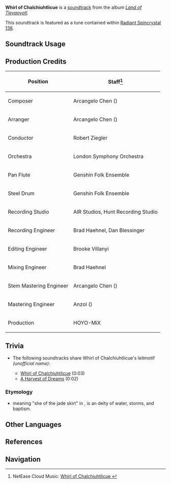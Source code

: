 {{Soundtrack Infobox
|image          = Land of Tleyaoyotl.png
|album          = Land of Tleyaoyotl
|disc           = 1
|number         = 16
|featured       = 
|featured2      = 
|featured3      = 
|featured_disc  = 
|featured_disc2 = 
|featured_disc3 = 
|youtube_id     = r0UWcGcnuS8
|spotify_id     = 1PMN2fMvVNtcxeHAfSabEJ
|previous       = The Heights of Rumikunamanta
|next           = Sifu Moto
}}
'''Whirl of Chalchiuhtlicue''' is a [[soundtrack]] from the album ''[[Land of Tleyaoyotl]]''.

This soundtrack is featured as a tune contained within [[Radiant Spincrystal 138]].

==Soundtrack Usage==
{{Soundtrack Usage
|location          = "Scions of the Canopy"//night
|quest             = 
|domain            = 
|eventgameplay     = 
|special_displayed = 
|special           = 
|teapot            = 138
|mediaoriginal     =
}}
<!--
==Other Arrangements==
{{Files by Category Gallery|Media Using an Unreleased Arrangement of {{subst:#titleparts:{{subst:PAGENAME}}}} Soundtrack}}
-->
==Production Credits==
{| class="wikitable"
! Position
! Staff<ref>NetEase Cloud Music: [https://music.163.com/#/song?id=2635291850 Whirl of Chalchiuhtlicue {{zh|玉裙月帔}}]</ref>
|-
! Composer
| Arcangelo Chen ({{zh|陈子敏}})
|-
! Arranger
| Arcangelo Chen ({{zh|陈子敏}})
|-
! Conductor
| Robert Ziegler
|-
! Orchestra
| London Symphony Orchestra
|-
! Pan Flute
| Genshin Folk Ensemble
|-
! Steel Drum
| Genshin Folk Ensemble
|-
! Recording Studio
| AIR Studios, Hunt Recording Studio
|-
! Recording Engineer
| Brad Haehnel, Dan Blessinger
|-
! Editing Engineer
| Brooke Villanyi
|-
! Mixing Engineer
| Brad Haehnel
|-
! Stem Mastering Engineer
| Arcangelo Chen ({{zh|陈子敏}})
|-
! Mastering Engineer
| Anzol ({{zh|鸦雀有声}})
|-
! Production
| HOYO-MiX
|}

<!--
==Gallery==
<gallery>
</gallery>
-->
==Trivia==
* <section begin=WhirlofChalchiuhtlicueLeitmotif />The following soundtracks share Whirl of Chalchiuhtlicue's leitmotif ''(unofficial name)'':
** [[Whirl of Chalchiuhtlicue]] (0:03)
** [[A Harvest of Dreams]] (0:02)<section end=WhirlofChalchiuhtlicueLeitmotif />
===Etymology===
* {{W|Chalchiuhtlicue}} meaning "she of the jade skirt" in {{W|Nahuatl}}, is an {{W|Aztec mythology|Aztec}} deity of water, storms, and baptism.

==Other Languages==
{{Other Languages
|en       = Whirl of Chalchiuhtlicue
|zhs      = 玉裙月帔
|zhs_rm   = 
|zht      = 玉裙月帔
|zht_rm   = 
|zh_tl    = 
|ja       = チャルチウィトリクエの羽衣
|ja_rm    = Charuchiwitorikue no Hagoromo
|ja_tl    = Feathered Robe of Chalchiuhtlicue
|ko       = Whirl of Chalchiuhtlicue
|ko_tl    = 
|es       = Whirl of Chalchiuhtlicue
|fr       = Whirl of Chalchiuhtlicue
|ru       = Whirl of Chalchiuhtlicue
|th       = Whirl of Chalchiuhtlicue
|vi       = Vòng Xoáy Chalchiuhtlicue
|vi_tl    = 
|de       = Whirl of Chalchiuhtlicue
|id       = Whirl of Chalchiuhtlicue
|pt       = Redemoinho de Chalchiuhtlicue
|pt_tl    = 
|tr       = Whirl of Chalchiuhtlicue
|it       = Whirl of Chalchiuhtlicue
}}

==References==
{{Reflist}}

==Navigation==
{{Soundtrack Navbox|Land of Tleyaoyotl}}
